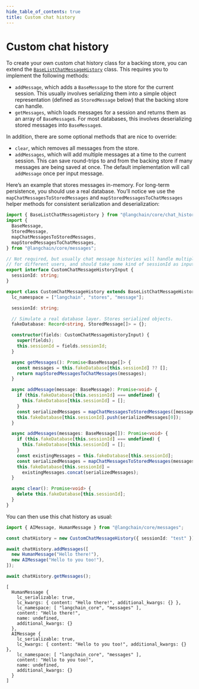 ```yaml
---
hide_table_of_contents: true
title: Custom chat history
---
```


# Custom chat history

To create your own custom chat history class for a backing store, you
can extend the
[`BaseListChatMessageHistory`](https://api.js.langchain.com/classes/langchain_core_chat_history.BaseListChatMessageHistory.html)
class. This requires you to implement the following methods:

- `addMessage`, which adds a `BaseMessage` to the store for the
  current session. This usually involves serializing them into a
  simple object representation (defined as `StoredMessage` below) that
  the backing store can handle.
- `getMessages`, which loads messages for a session and returns them
  as an array of `BaseMessage`s. For most databases, this involves
  deserializing stored messages into `BaseMessage`s.

In addition, there are some optional methods that are nice to override:

- `clear`, which removes all messages from the store.
- `addMessages`, which will add multiple messages at a time to the
  current session. This can save round-trips to and from the backing
  store if many messages are being saved at once. The default
  implementation will call `addMessage` once per input message.

Here’s an example that stores messages in-memory. For long-term
persistence, you should use a real database. You’ll notice we use the
`mapChatMessagesToStoredMessages` and `mapStoredMessagesToChatMessages`
helper methods for consistent serialization and deserialization:

```typescript
import { BaseListChatMessageHistory } from "@langchain/core/chat_history";
import {
  BaseMessage,
  StoredMessage,
  mapChatMessagesToStoredMessages,
  mapStoredMessagesToChatMessages,
} from "@langchain/core/messages";

// Not required, but usually chat message histories will handle multiple sessions
// for different users, and should take some kind of sessionId as input.
export interface CustomChatMessageHistoryInput {
  sessionId: string;
}

export class CustomChatMessageHistory extends BaseListChatMessageHistory {
  lc_namespace = ["langchain", "stores", "message"];

  sessionId: string;

  // Simulate a real database layer. Stores serialized objects.
  fakeDatabase: Record<string, StoredMessage[]> = {};

  constructor(fields: CustomChatMessageHistoryInput) {
    super(fields);
    this.sessionId = fields.sessionId;
  }

  async getMessages(): Promise<BaseMessage[]> {
    const messages = this.fakeDatabase[this.sessionId] ?? [];
    return mapStoredMessagesToChatMessages(messages);
  }

  async addMessage(message: BaseMessage): Promise<void> {
    if (this.fakeDatabase[this.sessionId] === undefined) {
      this.fakeDatabase[this.sessionId] = [];
    }
    const serializedMessages = mapChatMessagesToStoredMessages([message]);
    this.fakeDatabase[this.sessionId].push(serializedMessages[0]);
  }

  async addMessages(messages: BaseMessage[]): Promise<void> {
    if (this.fakeDatabase[this.sessionId] === undefined) {
      this.fakeDatabase[this.sessionId] = [];
    }
    const existingMessages = this.fakeDatabase[this.sessionId];
    const serializedMessages = mapChatMessagesToStoredMessages(messages);
    this.fakeDatabase[this.sessionId] =
      existingMessages.concat(serializedMessages);
  }

  async clear(): Promise<void> {
    delete this.fakeDatabase[this.sessionId];
  }
}
```

You can then use this chat history as usual:

```typescript
import { AIMessage, HumanMessage } from "@langchain/core/messages";

const chatHistory = new CustomChatMessageHistory({ sessionId: "test" });

await chatHistory.addMessages([
  new HumanMessage("Hello there!"),
  new AIMessage("Hello to you too!"),
]);

await chatHistory.getMessages();
```

```text
[
  HumanMessage {
    lc_serializable: true,
    lc_kwargs: { content: "Hello there!", additional_kwargs: {} },
    lc_namespace: [ "langchain_core", "messages" ],
    content: "Hello there!",
    name: undefined,
    additional_kwargs: {}
  },
  AIMessage {
    lc_serializable: true,
    lc_kwargs: { content: "Hello to you too!", additional_kwargs: {} },
    lc_namespace: [ "langchain_core", "messages" ],
    content: "Hello to you too!",
    name: undefined,
    additional_kwargs: {}
  }
]
```
